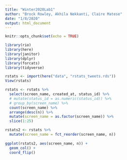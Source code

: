 ```yaml
---
title: "Winter2020Lab1"
author: "Brock Rowley, Akhila Nekkanti, Claire Matese"
date: "1/8/2020"
output: html_document
---
```


```r
knitr::opts_chunk$set(echo = TRUE)
```

```r
library(rio)
library(here)
library(janitor)
library(dplyr)
library(forcats)
library(tidyverse)

rstats <- import(here("data", "rstats_tweets.rds"))
View(rstats)
```

```r

rstats <- rstats %>% 
  select(screen_name, created_at, status_id) %>% 
  # mutate(status_id = as.numeric(status_id)) %>% 
  # group_by(screen_name) %>% 
  count(screen_name) %>% 
  arrange(desc(n)) %>% 
  mutate(screen_name = as.factor(screen_name)) %>% 
  slice(1:25)

rstats2 <- rstats %>% 
  mutate(screen_name = fct_reorder(screen_name, n))
  
ggplot(rstats2, aes(screen_name, n)) +
  geom_col() +
  coord_flip()

```

